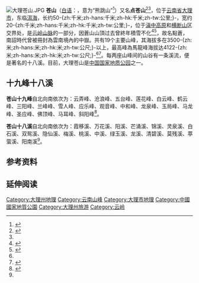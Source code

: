 {{Coord|26|99.83333329999999|type:mountain_region:CN_source:GoogleMaps|display=title}}
[[File:大理苍山.JPG|thumb]]
'''苍山'''（[[白语|白语]]：{{lang|bca|Jinl‧col‧kuil}}，意为“熊跳山”<ref name=":1">{{Cite book|chapter=中国话|url=https://books.google.com.hk/books?id=NAdOEAAAQBAJ&pg=PT181&lpg=PT181&dq=%E8%8B%8D%E5%B1%B1%E5%9C%A8%E7%99%BD%E8%AF%AD%E4%B8%AD+%E7%86%8A%E8%B7%B3%E5%B1%B1&source=bl&ots=hApzioLwrE&sig=ACfU3U0LMky1Dts1rh7oQM5QevWPpgLfpw&hl=en&sa=X&redir_esc=y&hl=zh-CN&sourceid=cndr#v=onepage&q=%E8%8B%8D%E5%B1%B1%E5%9C%A8%E7%99%BD%E8%AF%AD%E4%B8%AD%20%E7%86%8A%E8%B7%B3%E5%B1%B1&f=false|publisher=Beijing Book Co. Inc.|date=2021-01-01|isbn=978-7-5108-9574-6|language=zh|last=郑子宁著|title=中国话|access-date=2022-01-23|archive-date=2022-01-23|archive-url=https://web.archive.org/web/20220123080423/https://books.google.com.hk/books?id=NAdOEAAAQBAJ&pg=PT181&lpg=PT181&dq=%E8%8B%8D%E5%B1%B1%E5%9C%A8%E7%99%BD%E8%AF%AD%E4%B8%AD+%E7%86%8A%E8%B7%B3%E5%B1%B1&source=bl&ots=hApzioLwrE&sig=ACfU3U0LMky1Dts1rh7oQM5QevWPpgLfpw&hl=en&sa=X&redir_esc=y&hl=zh-CN&sourceid=cndr#v=onepage&q=%E8%8B%8D%E5%B1%B1%E5%9C%A8%E7%99%BD%E8%AF%AD%E4%B8%AD%20%E7%86%8A%E8%B7%B3%E5%B1%B1&f=false|dead-url=no}}</ref>）又名'''点苍山'''<ref name=":0">{{Cite web|title=苍山|url=http://wcms.dali.gov.cn:8011/dlrmzf/c101724/201907/a93e4a2573804ce080ce5023da9cfe63.shtml|access-date=2022-01-23|author=wcms.dali.gov.cn|archive-date=2022-01-23|archive-url=https://web.archive.org/web/20220123081258/http://wcms.dali.gov.cn:8011/dlrmzf/c101724/201907/a93e4a2573804ce080ce5023da9cfe63.shtml|dead-url=no}}</ref><ref name=":1" />，位于[[云南省|云南省]][[大理市|大理市]]，东临[[洱海|洱海]]，长约50-{zh:千米;zh-hans:千米;zh-hk:千米;zh-tw:公里;}-，宽约20-{zh:千米;zh-hans:千米;zh-hk:千米;zh-tw:公里;}-，位于[[滇中高原|滇中高原]]和[[横断山|横断山]]区交界处，是[[云岭山脉|云岭山脉]]的一部分，因蒼山山頂过去曾終年積雪不化<ref>{{Cite web|title=大理苍山被列为世界地质公园（图）_旅游动态_云南省人民政府门户网站|url=http://www.yn.gov.cn/yngk/lyyn/lydt/201409/t20140923_151589.html|access-date=2021-10-31|work=www.yn.gov.cn|archive-date=2021-10-31|archive-url=https://web.archive.org/web/20211031071137/http://www.yn.gov.cn/yngk/lyyn/lydt/201409/t20140923_151589.html|dead-url=no}}</ref><ref>{{Cite web|title=云南适合冬天去旅游的地方，云南冬天哪个地方最暖和？ - 驴行服务 - 8264户外手机版|url=https://m.8264.com/thread-5630855-1.html|access-date=2021-10-31|work=m.8264.com|archive-date=2021-10-31|archive-url=https://web.archive.org/web/20211031073946/https://m.8264.com/thread-5630855-1.html|dead-url=no}}</ref>，故名點蒼，南詔時代曾被冊封為雲南境內的中嶽。共有19个主要山峰，其海拔多在3500-{zh:米;zh-hans:米;zh-hk:米;zh-tw:公尺;}-以上，最高峰為馬龍峰海拔达4122-{zh:米;zh-hans:米;zh-hk:米;zh-tw:公尺;}-<ref name=":0" /><ref>{{Cite journal|title=Elevation, aspect, and local environment jointly determine diatom and macroinvertebrate diversity in the Cangshan Mountain, Southwest China|url=https://www.sciencedirect.com/science/article/pii/S1470160X19306107|last=He|first=Fengzhi|last2=Wu|first2=Naicheng|date=2020-01-01|journal=Ecological Indicators|doi=10.1016/j.ecolind.2019.105618|volume=108|pages=105618|language=en|issn=1470-160X|last3=Dong|first3=Xiaoyu|last4=Tang|first4=Tao|last5=Domisch|first5=Sami|last6=Cai|first6=Qinghua|last7=Jähnig|first7=Sonja C.}}</ref>。每两座山峰间的山谷有一条溪流，便是著名的十八溪。目前，大理苍山是[[中国国家地质公园|中国国家地质公园]]之一。

== 十九峰十八溪 ==
'''苍山十九峰'''自北向南依次为：云弄峰、沧浪峰、五台峰、莲花峰、白云峰、鹤云峰、三阳峰、兰峰峰、雪人峰、应乐峰、观音峰、中和峰、龙泉峰、玉局峰、马龙峰、圣应峰、佛顶峰、马耳峰、斜阳峰<ref name=":2">{{Cite web|title=洱海区域的地理环境与城市空间结构 _ 中国经济史论坛|url=http://economy.guoxue.com/?p=2074|access-date=2022-01-23|language=zh-CN|archive-date=2022-01-23|archive-url=https://web.archive.org/web/20220123080935/http://economy.guoxue.com/?p=2074|dead-url=no}}</ref>。

'''苍山十八溪'''自北向南依次为：霞移溪、万花溪、阳溪、芒涌溪、锦溪、灵泉溪、白石溪、双鸳溪、隐仙溪、梅溪、桃溪、中溪、绿玉溪、龙溪、清碧溪、莫残溪、葶萤溪、阳南溪<ref name=":2" />。

== 参考资料 ==
{{Reflist}}

== 延伸阅读 ==
{{Commons category|Dali Cangshan|苍山}}
{{Wikisource further reading}}

{{云南地理|地貌}}

[[Category:大理州地理|Category:大理州地理]]
[[Category:云南山峰|Category:云南山峰]]
[[Category:大理市地理|Category:大理市地理]]
[[Category:中國國家地質公園|Category:中國國家地質公園]]
[[Category:大理州旅游|Category:大理州旅游]]
[[Category:云岭|Category:云岭]]